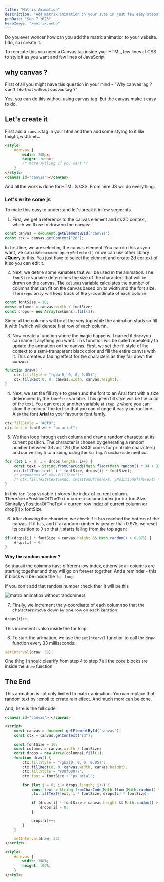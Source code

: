 ```yaml
---
title: "Matrix Animation"
description: "Add matrix animation on your site in just few easy steps"
pubDate: "Sep 7 2023"
heroImage: "/matrix.webp"
---
```


Do you ever wonder how can you add the matrix animation to your website. I do, so
i create it.

To recreate this you need a Canvas tag inside your HTML, few lines of CSS to style it as you want and few lines of JavaScript

## why canvas ?

First of all you might have this question in your mind - "Why canvas tag ? can't I do that without casvas tag ?"

Yes, you can do this without using canvas tag. But the canvas make it easy to do.

## Let's create it

First add a `canvas` tag in your html and then add some styling to it like height, width etc.

```html
<style>
	#canvas {
		width: 200px;
		height: 200px;
		/* more sytling if you want */
	}
</style>
<canvas id="canvas"></canvas>
```

And all the work is done for HTML & CSS. From here JS will do everything.

### Let's write some js

To make this easy to understand let's break it in few segments.

1. First, we get a reference to the canvas element and its 2D context, which we'll
   use to draw on the canvas:

```javascript
const canvas = document.getElementById("canvas");
const ctx = canvas.getContext("2d");
```

In first line, we are selecting the canvas element. You can do this as you want, we can use `document.querySelector()` or we can use other library **JQuery** to this. You just have to select the element and create 2d context of it so you can edit it.

2. Next, we define some variables that will be used in the animation. The `fontSize` variable determines the size of the characters that will be drawn on the canvas. The `columns` variable calculates the number of columns that can fit on the canvas based on its width and the font size. The `drops` array will keep track of the y-coordinate of each column:

```javascript
const fontSize = 10;
const columns = canvas.width / fontSize;
const drops = new Array(columns).fill(1);
```

Since all the columns will be at the very top while the animation starts so fill it with 1 which will denote first row of each column.

3. Now create a function where the magic happens. I named it `draw` you can name it anything you want. This function will be called repeatedly to update the animation on the canvas. First, we set the fill style of the context to a semi-transparent black color and fill the entire canvas with it. This creates a fading effect for the characters as they fall down the canvas:

```javascript
function draw() {
	ctx.fillStyle = "rgba(0, 0, 0, 0.05)";
	ctx.fillRect(0, 0, canvas.width, canvas.height);
}
```

4. Next, we set the fill style to green and the font to an Arial font with a size determined by the `fontSize` variable. This green fill style will be the color of the text. You can create another variable at `step 2` where you can store the color of the text so that you can change it easily on run time. Also the font **Arial** to your favourite font family.

```javascript
ctx.fillStyle = "#0f0";
ctx.font = fontSize + "px arial";
```

5. We then loop through each column and draw a random character at its current position. The character is chosen by generating a random number between 33 and 126 (the ASCII codes for printable characters) and converting it to a string using the `String.fromCharCode` method:

```javascript
for (let i = 0; i < drops.length; i++) {
	const text = String.fromCharCode(Math.floor(Math.random() * 94 + 33));
	ctx.fillText(text, i * fontSize, drops[i] * fontSize);
	/* arguments of ctx.fillText()*/
	/* ctx.fillText(textToAdd, xPositonOfTheText, yPositionOfTheText) */
}
```

In this `for loop` variable `i` stores the index of current column.<br/>
Therefore xPositionOfTheText = current column index (or i) x fontSize.<br/>
Simirally yPositionOfTheText = current row index of current column (or drop[i]) x fontSize.

6. After drawing the character, we check if it has reached the bottom of the canvas. If it has, and if a random number is greater than 0.975, we reset its position to 0 so that it starts falling from the top again:

```javascript
if (drops[i] * fontSize > canvas.height && Math.random() > 0.975) {
	drops[i] = 0;
}
```

**Why the random number ?**

So that all the columns have different row index, otherwise all columns are starting together and they will go on forever together. And a reminder - this if block will be inside the `for loop`

If you don't add that random number check then it will be this

![matrix animation without randomness](/symmetric-matrix.webp)

7. Finally, we increment the y-coordinate of each column so that the characters move down by one row on each iteration:

```javascript
drops[i]++;
```

This increment is also inside the for loop.

8. To start the animation, we use the `setInterval` function to call the `draw` function every 33 milliseconds:

```javascript
setInterval(draw, 33);
```

One thing I should clearify from step 4 to step 7 all the code blocks are inside the `draw` function

## The End

This animation is not only limited to matrix animation. You can replace that random text by 💧emoji to create rain effect. And much more can be done.

And, here is the full code

```html
<canvas id="canvas"> </canvas>

<script>
	const canvas = document.getElementById("canvas");
	const ctx = canvas.getContext("2d");

	const fontSize = 10;
	const columns = canvas.width / fontSize;
	const drops = new Array(columns).fill(1);
	function draw() {
		ctx.fillStyle = "rgba(0, 0, 0, 0.05)";
		ctx.fillRect(0, 0, canvas.width, canvas.height);
		ctx.fillStyle = "#00f00077";
		ctx.font = fontSize + "px arial";

		for (let i = 0; i < drops.length; i++) {
			const text = String.fromCharCode(Math.floor(Math.random() * 94 + 33));
			ctx.fillText(text, i * fontSize, drops[i] * fontSize);

			if (drops[i] * fontSize > canvas.height && Math.random() > 0.975) {
				drops[i] = 0;
			}

			drops[i]++;
		}
	}

	setInterval(draw, 33);
</script>

<style>
	#canvas {
		width: 100%;
		height: 100%;
	}
</style>
```
